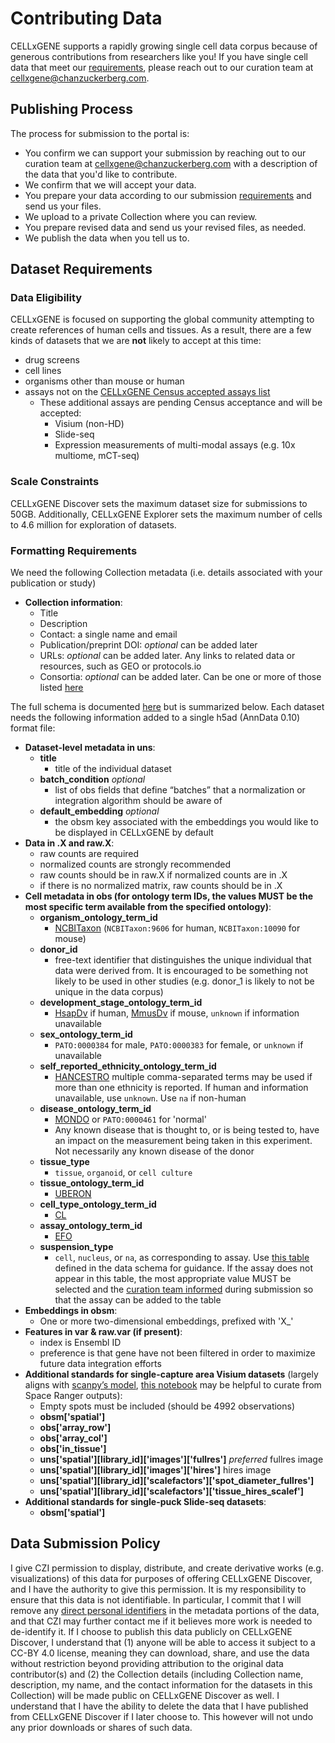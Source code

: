 # Contributing Data

CELLxGENE supports a rapidly growing single cell data corpus because of generous contributions from researchers like you! If you have single cell data that meet our [requirements](#dataset-requirements), please reach out to our curation team at [cellxgene@chanzuckerberg.com](mailto:cellxgene@chanzuckerberg.com).

## Publishing Process

The process for submission to the portal is:

- You confirm we can support your submission by reaching out to our curation team at [cellxgene@chanzuckerberg.com](mailto:cellxgene@chanzuckerberg.com) with a description of the data that you'd like to contribute.
- We confirm that we will accept your data.
- You prepare your data according to our submission [requirements](#dataset-requirements) and send us your files.
- We upload to a private Collection where you can review.
- You prepare revised data and send us your revised files, as needed.
- We publish the data when you tell us to.

## Dataset Requirements

### Data Eligibility

CELLxGENE is focused on supporting the global community attempting to create references of human cells and tissues. As a result, there are a few kinds of datasets that we are **not** likely to accept at this time:

- drug screens
- cell lines
- organisms other than mouse or human
- assays not on the [CELLxGENE Census accepted assays list](https://github.com/chanzuckerberg/cellxgene-census/blob/main/docs/census_accepted_assays.csv)
  - These additional assays are pending Census acceptance and will be accepted:
    - Visium (non-HD)
    - Slide-seq
    - Expression measurements of multi-modal assays (e.g. 10x multiome, mCT-seq)

### Scale Constraints

CELLxGENE Discover sets the maximum dataset size for submissions to 50GB. Additionally, CELLxGENE Explorer sets the maximum number of cells to 4.6 million for exploration of datasets.

### Formatting Requirements

We need the following Collection metadata (i.e. details associated with your publication or study)

- **Collection information**:
  - Title
  - Description
  - Contact: a single name and email
  - Publication/preprint DOI: *optional* can be added later
  - URLs: *optional* can be added later. Any links to related data or resources, such as GEO or protocols.io
  - Consortia: *optional* can be added later. Can be one or more of those listed [here](https://github.com/chanzuckerberg/single-cell-data-portal/blob/main/backend/layers/common/validation.py#L12)

The full schema is documented [here](https://github.com/chanzuckerberg/single-cell-curation/blob/main/schema/5.2.0/schema.md) but is summarized below. Each dataset needs the following information added to a single h5ad (AnnData 0.10) format file:

- **Dataset-level metadata in uns**:
  - **title**
    - title of the individual dataset
  - **batch_condition** *optional*
    - list of obs fields that define “batches” that a normalization or integration algorithm should be aware of
  - **default_embedding** *optional*
    - the obsm key associated with the embeddings you would like to be displayed in CELLxGENE by default
- **Data in .X and raw.X**:
  - raw counts are required
  - normalized counts are strongly recommended
  - raw counts should be in raw.X if normalized counts are in .X
  - if there is no normalized matrix, raw counts should be in .X
- **Cell metadata in obs (for ontology term IDs, the values MUST be the most specific term available from the specified ontology)**:
  - **organism_ontology_term_id**
    - [NCBITaxon](https://www.ncbi.nlm.nih.gov/taxonomy) (`NCBITaxon:9606` for human, `NCBITaxon:10090` for mouse)
  - **donor_id**
    - free-text identifier that distinguishes the unique individual that data were derived from. It is encouraged to be something not likely to be used in other studies (e.g. donor_1 is likely to not be unique in the data corpus)
  - **development_stage_ontology_term_id**
    - [HsapDv](https://www.ebi.ac.uk/ols/ontologies/hsapdv) if human, [MmusDv](https://www.ebi.ac.uk/ols/ontologies/mmusdv) if mouse, `unknown` if information unavailable
  - **sex_ontology_term_id**
    - `PATO:0000384` for male, `PATO:0000383` for female, or `unknown` if unavailable
  - **self_reported_ethnicity_ontology_term_id**
    - [HANCESTRO](https://www.ebi.ac.uk/ols/ontologies/hancestro) multiple comma-separated terms may be used if more than one ethnicity is reported. If human and information unavailable, use `unknown`. Use `na` if non-human
  - **disease_ontology_term_id**
    - [MONDO](https://www.ebi.ac.uk/ols/ontologies/mondo) or `PATO:0000461` for 'normal'
    - Any known disease that is thought to, or is being tested to, have an impact on the measurement being taken in this experiment. Not necessarily any known disease of the donor
  - **tissue_type**
    - `tissue`, `organoid`, or `cell culture`
  - **tissue_ontology_term_id**
    - [UBERON](https://www.ebi.ac.uk/ols/ontologies/uberon)
  - **cell_type_ontology_term_id**
    - [CL](https://www.ebi.ac.uk/ols/ontologies/cl)
  - **assay_ontology_term_id**
    - [EFO](https://www.ebi.ac.uk/ols/ontologies/efo)
  - **suspension_type**
    - `cell`, `nucleus`, or `na`, as corresponding to assay. Use [this table](https://chanzuckerberg.github.io/single-cell-curation/latest-schema.html#suspension_type) defined in the data schema for guidance. If the assay does not appear in this table, the most appropriate value MUST be selected and the [curation team informed](mailto:cellxgene@chanzuckerberg.com) during submission so that the assay can be added to the table
- **Embeddings in obsm**:
  - One or more two-dimensional embeddings, prefixed with 'X\_'
- **Features in var & raw.var (if present)**:
  - index is Ensembl ID
  - preference is that gene have not been filtered in order to maximize future data integration efforts
- **Additional standards for single-capture area Visium datasets** (largely aligns with [scanpy’s model](https://scanpy.readthedocs.io/en/stable/generated/scanpy.read_visium.html), [this notebook](https://github.com/Lattice-Data/lattice-tools/blob/main/cellxgene_resources/curation_visium.ipynb) may be helpful to curate from Space Ranger outputs):
  - Empty spots must be included (should be 4992 observations)
  - **obsm['spatial']**
  - **obs['array_row']**
  - **obs['array_col']**
  - **obs['in_tissue']**
  - **uns['spatial'][library_id]['images']['fullres']** *preferred* fullres image
  - **uns['spatial'][library_id]['images']['hires']** hires image
  - **uns['spatial'][library_id]['scalefactors']['spot_diameter_fullres']**
  - **uns['spatial'][library_id]['scalefactors']['tissue_hires_scalef']**
- **Additional standards for single-puck Slide-seq datasets**:
  - **obsm['spatial']**

## Data Submission Policy

I give CZI permission to display, distribute, and create derivative works (e.g. visualizations) of this data for purposes of offering CELLxGENE Discover, and I have the authority to give this permission. It is my responsibility to ensure that this data is not identifiable. In particular, I commit that I will remove any [direct personal identifiers](https://docs.google.com/document/d/1sboOmbafvMh3VYjK1-3MAUt0I13UUJfkQseq8ANLPl8/edit) in the metadata portions of the data, and that CZI may further contact me if it believes more work is needed to de-identify it. If I choose to publish this data publicly on CELLxGENE Discover, I understand that (1) anyone will be able to access it subject to a CC-BY 4.0 license, meaning they can download, share, and use the data without restriction beyond providing attribution to the original data contributor(s) and (2) the Collection details (including Collection name, description, my name, and the contact information for the datasets in this Collection) will be made public on CELLxGENE Discover as well. I understand that I have the ability to delete the data that I have published from CELLxGENE Discover if I later choose to. This however will not undo any prior downloads or shares of such data.
